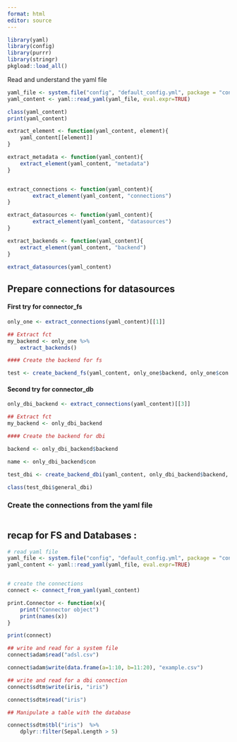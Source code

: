 ```yaml
---
format: html
editor: source
---
```



```r
library(yaml)
library(config)
library(purrr)
library(stringr)
pkgload::load_all()
```


Read and understand the yaml file

```r
yaml_file <- system.file("config", "default_config.yml", package = "connector")
yaml_content <- yaml::read_yaml(yaml_file, eval.expr=TRUE)

class(yaml_content)
print(yaml_content)

extract_element <- function(yaml_content, element){
    yaml_content[[element]]
}

extract_metadata <- function(yaml_content){
    extract_element(yaml_content, "metadata")
}


extract_connections <- function(yaml_content){
        extract_element(yaml_content, "connections")
}

extract_datasources <- function(yaml_content){
        extract_element(yaml_content, "datasources")
}

extract_backends <- function(yaml_content){
    extract_element(yaml_content, "backend")
}

extract_datasources(yaml_content)
```

## Prepare connections for datasources


#### First try for connector_fs

```r
only_one <- extract_connections(yaml_content)[[1]]

## Extract fct
my_backend <- only_one %>%
    extract_backends()

#### Create the backend for fs

test <- create_backend_fs(yaml_content, only_one$backend, only_one$con )

```

#### Second try for connector_db


```r
only_dbi_backend <- extract_connections(yaml_content)[[3]]

## Extract fct
my_backend <- only_dbi_backend 

#### Create the backend for dbi

backend <- only_dbi_backend$backend

name <- only_dbi_backend$con

test_dbi <- create_backend_dbi(yaml_content, only_dbi_backend$backend, only_dbi_backend$con )

class(test_dbi$general_dbi)
```


### Create the connections from the yaml file


```r

```



## recap for FS and Databases :

```r
# read yaml file
yaml_file <- system.file("config", "default_config.yml", package = "connector")
yaml_content <- yaml::read_yaml(yaml_file, eval.expr=TRUE)


# create the connections
connect <- connect_from_yaml(yaml_content)

print.Connector <- function(x){
    print("Connector object")
    print(names(x))
}

print(connect)

## write and read for a system file
connect$adam$read("adsl.csv")

connect$adam$write(data.frame(a=1:10, b=11:20), "example.csv")

## write and read for a dbi connection
connect$sdtm$write(iris, "iris")

connect$sdtm$read("iris")

## Manipulate a table with the database 

connect$sdtm$tbl("iris")  %>% 
    dplyr::filter(Sepal.Length > 5)


```